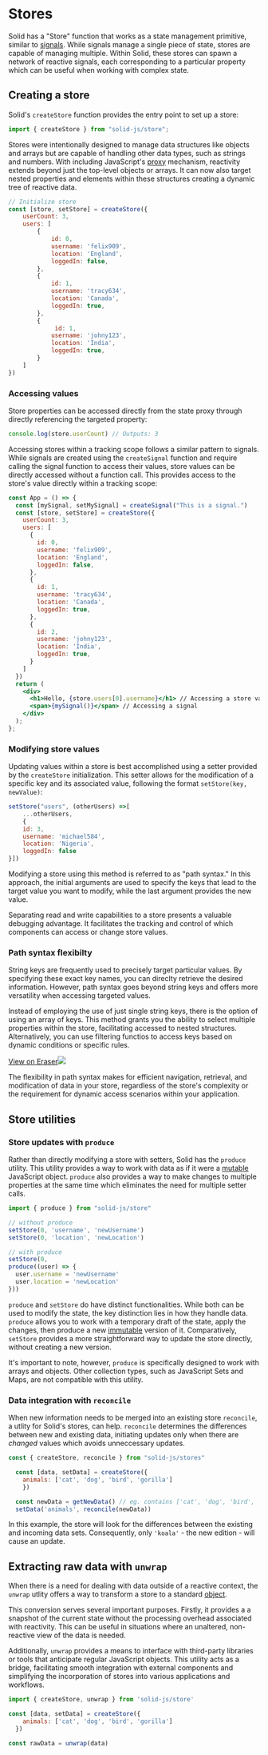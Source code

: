
# Stores

Solid has a "Store" function that works as a state management primitive, similar to [signals](/essentials/signals).
While signals manage a single piece of state, stores are capable of managing multiple.
Within Solid, these stores can spawn a network of reactive signals, each corresponding to a particular property which can be useful when working with complex state.

## Creating a store

Solid's `createStore` function provides the entry point to set up a store:

```jsx
import { createStore } from "solid-js/store";
```

Stores were intentionally designed to manage data structures like objects and arrays but are capable of handling other data types, such as strings and numbers.
With including JavaScript's [proxy](https://developer.mozilla.org/en-US/docs/Web/JavaScript/Reference/Global_Objects/Proxy) mechanism, reactivity extends beyond just the top-level objects or arrays.
It can now also target nested properties and elements within these structures creating a dynamic tree of reactive data.

```jsx
// Initialize store
const [store, setStore] = createStore({
    userCount: 3,
    users: [
        {
            id: 0,
            username: 'felix909',
            location: 'England',
            loggedIn: false,
        },
        {
            id: 1,
            username: 'tracy634',
            location: 'Canada',
            loggedIn: true,
        },
        {
             id: 1,
            username: 'johny123',
            location: 'India',
            loggedIn: true,
        }
    ]
})
```

### Accessing values

Store properties can be accessed directly from the state proxy through directly referencing the targeted property:

```jsx
console.log(store.userCount) // Outputs: 3
```

Accessing stores within a tracking scope follows a similar pattern to signals.
While signals are created using the `createSignal` function and require calling the signal function to access their values, store values can be directly accessed without a function call.
This provides access to the store's value directly within a tracking scope:

```jsx
const App = () => {
  const [mySignal, setMySignal] = createSignal("This is a signal.")
  const [store, setStore] = createStore({
    userCount: 3,
    users: [
      {
        id: 0,
        username: 'felix909',
        location: 'England',
        loggedIn: false,
      },
      {
        id: 1,
        username: 'tracy634',
        location: 'Canada',
        loggedIn: true,
      },
      {
        id: 2,
        username: 'johny123',
        location: 'India',
        loggedIn: true,
      }
    ]
  })
  return (
    <div>
      <h1>Hello, {store.users[0].username}</h1> // Accessing a store value
      <span>{mySignal()}</span> // Accessing a signal
    </div>
  );
};
```

### Modifying store values

Updating values within a store is best accomplished using a setter provided by the `createStore` initialization.
This setter allows for the modification of a specific key and its associated value, following the format `setStore(key, newValue)`:

```jsx
setStore("users", (otherUsers) =>[ 
    ...otherUsers,
    {
    id: 3,
    username: 'michael584',
    location: 'Nigeria',
    loggedIn: false
}])
```

Modifying a store using this method is referred to as "path syntax." 
In this approach, the initial arguments are used to specify the keys that lead to the target value you want to modify, while the last argument provides the new value.

<Aside>
  Separating read and write capabilities to a store presents a valuable debugging advantage.
  It facilitates the tracking and control of which components can access or change store values.
</Aside>

### Path syntax flexibilty 

String keys are frequently used to precisely target particular values.
By specifying these exact key names, you can direclty retrieve the desired information.
However, path syntax goes beyond string keys and offers more versatility when accessing targeted values.

Instead of employing the use of just single string keys, there is the option of using an array of keys.
This method grants you the ability to select multiple properties within the store, facilitating accessed to nested structures.
Alternatively, you can use filtering functios to access keys based on dynamic conditions or specific rules.

[View on Eraser![](https://app.eraser.io/workspace/maDvFw5OryuPJOwSLyK9/preview?elements=aUOwffJd4QDWWDi22XI8DA&type=embed)](https://app.eraser.io/workspace/maDvFw5OryuPJOwSLyK9?elements=aUOwffJd4QDWWDi22XI8DA)

The flexibility in path syntax makes for efficient navigation, retrieval, and modification of data in your store, regardless of the store's complexity or the requirement for dynamic access scenarios within your application.

## Store utilities

### Store updates with `produce`
 
Rather than directly modifying a store with setters, Solid has the `produce` utility.
This utility provides a way to work with data as if it were a [mutable](https://developer.mozilla.org/en-US/docs/Glossary/Mutable) JavaScript object.
`produce` also provides a way to make changes to multiple properties at the same time which eliminates the need for multiple setter calls.

```jsx
import { produce } from "solid-js/store"

// without produce
setStore(0, 'username', 'newUsername')
setStore(0, 'location', 'newLocation')

// with produce
setStore(0,
produce((user) => {
  user.username = 'newUsername'
  user.location = 'newLocation'
}))
```

`produce` and `setStore` do have distinct functionalities. 
While both can be used to modify the state, the key distinction lies in how they handle data.
`produce` allows you to work with a temporary draft of the state, apply the changes, then produce a new [immutable](https://developer.mozilla.org/en-US/docs/Glossary/Immutable) version of it.
Comparatively, `setStore` provides a more straightforward way to update the store directly, without creating a new version.

It's important to note, however, `produce` is specifically designed to work with arrays and objects. 
Other collection types, such as JavaScript Sets and Maps, are not compatible with this utility.

### Data integration with `reconcile`

When new information needs to be merged into an existing store `reconcile`, a utlity for Solid's stores, can help.
`reconcile` determines the differences between new and existing data, initiating updates only when there are *changed* values which avoids unneccessary updates.

```jsx
const { createStore, reconcile } from "solid-js/stores"

  const [data, setData] = createStore({
    animals: ['cat', 'dog', 'bird', 'gorilla']
    })

  const newData = getNewData() // eg. contains ['cat', 'dog', 'bird', 'gorilla', 'koala']
  setData('animals', reconcile(newData))

```

In this example, the store will look for the differences between the existing and incoming data sets.
Consequently, only `'koala'` - the new edition - will cause an update.

## Extracting raw data with `unwrap`

When there is a need for dealing with data outside of a reactive context, the `unwrap` utlity offers a way to transform a store to a standard [object](https://developer.mozilla.org/en-US/docs/Web/JavaScript/Reference/Global_Objects/Object).

This conversion serves several important purposes. 
Firstly, it provides a a snapshot of the current state without the processing overhead associated with reactivity. 
This can be useful in situations where an unaltered, non-reactive view of the data is needed.

Additionally, `unwrap` provides a means to interface with third-party libraries or tools that anticipate regular JavaScript objects. 
This utility acts as a bridge, facilitating smooth integration with external components and simplifying the incorporation of stores into various applications and workflows.

```jsx
import { createStore, unwrap } from 'solid-js/store'

const [data, setData] = createStore({
    animals: ['cat', 'dog', 'bird', 'gorilla']
  })

const rawData = unwrap(data)
```